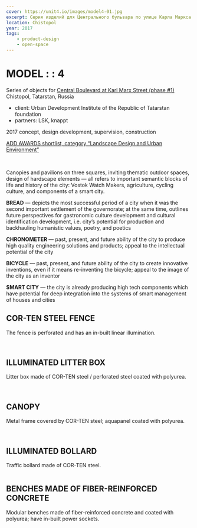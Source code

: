```yaml
---
cover: https://unit4.io/images/model4-01.jpg
excerpt: Серия изделий для Центрального бульвара по улице Карла Маркса фаза#1
location: Chistopol
year: 2017
tags:
    - product-design
    - open-space
---
```


# MODEL : : 4

Series of objects for [Central Boulevard at Karl Marx Street (phase #1)](/chistopol)<br/>
Chistopol, Tatarstan, Russia

- client: Urban Development Institute of the Republic of Tatarstan foundation
- partners: LSK, knappt

2017 concept, design development, supervision, construction

[ADD AWARDS shortlist, category “Landscape Design and Urban Environment”](https://addawards.ru/nominations/detail.php?ELEMENT_ID=86102)

<Carousel effect='crossfade'>
	<Image src="/images/model4-23_1.jpg" alt="" />
	<Image src="/images/model4-23_2.jpg" alt="" />
	<Image src="/images/model4-23_3.jpg" alt="" />
	<Image src="/images/model4-23_4.jpg" alt="" />
</Carousel>

Canopies and pavilions on three squares, inviting thematic outdoor spaces, design of hardscape elements — all refers to important semantic blocks of life and history of the city: Vostok Watch Makers, agriculture, cycling culture, and components of a smart city.

**BREAD** — depicts the most successful period of a city when it was the second important settlement of the governorate; at the same time, outlines future perspectives for gastronomic culture development and cultural identification development, i.e. city’s potential for production and backhauling humanistic values, poetry, and poetics

**CHRONOMETER** — past, present, and future ability of the city to produce high quality engineering solutions and products; appeal to the intellectual potential of the city

**BICYCLE** — past, present, and future ability of the city to create innovative inventions, even if it means re-inventing the bicycle; appeal to the image of the city as an inventor

**SMART CITY** — the city is already producing high tech components which have potential for deep integration into the systems of smart management of houses and cities


## COR-TEN STEEL FENCE

The fence is perforated and has an in-built linear illumination.


<Image src="/images/model4-01.jpg" width={1280} height={853} alt="" />

<Image src="/images/model4-02.jpg" width={1280} height={853} alt="" />

## ILLUMINATED LITTER BOX

Litter box made of COR-TEN steel / perforated steel coated with polyurea.

<Image src="/images/model4-04.jpg" width={1280} height={853} alt="" />

<Carousel effect='crossfade'>
	<Image src="/images/model4-20_1.jpg" alt="" />
	<Image src="/images/model4-20_2.jpg" alt="" />
</Carousel>

<Image src="/images/model4-24.jpg" width={4826} height={4285} alt="" />

<Image src="/images/model4-06.jpg"  width={1280} height={853} alt="" />

## CANOPY
Metal frame covered by COR-TEN steel; aquapanel coated with polyurea.

<Image src="/images/model4-09.jpg" width={1772} height={1181} alt="" />

<Carousel effect='slide'>
	<Image src="/images/model4-21_1.jpg" alt="" />
	<Image src="/images/model4-21_2.jpg" alt="" />
	<Image src="/images/model4-21_3.jpg" alt="" />
	<Image src="/images/model4-21_4.jpg" alt="" />
	<Image src="/images/model4-21_5.jpg" alt="" />
	<Image src="/images/model4-21_6.jpg" alt="" />
</Carousel>

<Image src="/images/model4-08.jpg" width={1772} height={1181} alt="" />

## ILLUMINATED BOLLARD

Traffic bollard made of COR-TEN steel.

<Image src="/images/model4-11.jpg" width={1280} height={853} alt="" />

## BENCHES MADE OF FIBER-REINFORCED CONCRETE

Modular benches made of fiber-reinforced concrete and coated with polyurea; have in-built power sockets.

<Image src="/images/model4-16.jpg" width={1772} height={1181} alt="" />

